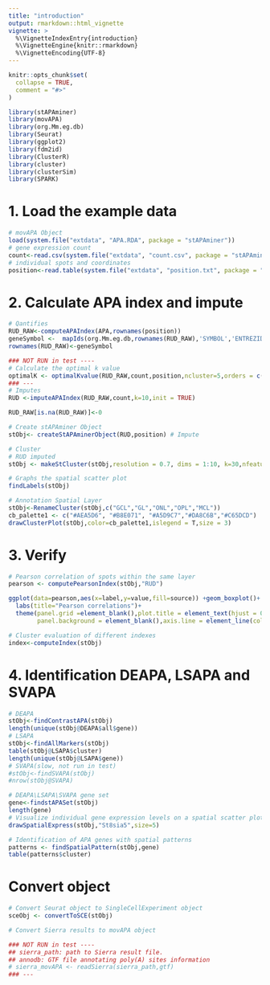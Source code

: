 ---
title: "introduction"
output: rmarkdown::html_vignette
vignette: >
  %\VignetteIndexEntry{introduction}
  %\VignetteEngine{knitr::rmarkdown}
  %\VignetteEncoding{UTF-8}
---

```{r, include = FALSE}
knitr::opts_chunk$set(
  collapse = TRUE,
  comment = "#>"
)
```

```{r setup}
library(stAPAminer)
library(movAPA)
library(org.Mm.eg.db)
library(Seurat)
library(ggplot2)
library(fdm2id)
library(ClusterR)
library(cluster)
library(clusterSim)
library(SPARK)
```

# 1. Load the example data
```{r}
# movAPA Object
load(system.file("extdata", "APA.RDA", package = "stAPAminer"))
# gene expression count
count<-read.csv(system.file("extdata", "count.csv", package = "stAPAminer"))
# individual spots and coordinates
position<-read.table(system.file("extdata", "position.txt", package = "stAPAminer"))
```

# 2. Calculate APA index and impute
```{r}
# Qantifies
RUD_RAW<-computeAPAIndex(APA,rownames(position)) 
geneSymbol <-  mapIds(org.Mm.eg.db,rownames(RUD_RAW),'SYMBOL','ENTREZID')
rownames(RUD_RAW)<-geneSymbol

### NOT RUN in test ----
# Calculate the optimal k value
optimalK <- optimalKvalue(RUD_RAW,count,position,ncluster=5,orders = c(seq(4,14,2)))
### ---
# Imputes
RUD <-imputeAPAIndex(RUD_RAW,count,k=10,init = TRUE)

RUD_RAW[is.na(RUD_RAW)]<-0

# Create stAPAminer Object
stObj<- createStAPAminerObject(RUD,position) # Impute

# Cluster
# RUD imputed
stObj <- makeStCluster(stObj,resolution = 0.7, dims = 1:10, k=30,nfeatures = 4500)

# Graphs the spatial scatter plot
findLabels(stObj)

# Annotation Spatial Layer
stObj<-RenameCluster(stObj,c("GCL","GL","ONL","OPL","MCL"))
cb_palette1 <- c("#AEA5D6", "#B8E071", "#A5D9C7","#DA8C6B","#C65DCD")
drawClusterPlot(stObj,color=cb_palette1,islegend = T,size = 3)
```

# 3. Verify
```{r}
# Pearson correlation of spots within the same layer
pearson <- computePearsonIndex(stObj,"RUD")

ggplot(data=pearson,aes(x=label,y=value,fill=source)) +geom_boxplot()+
  labs(title="Pearson correlations")+
  theme(panel.grid =element_blank(),plot.title = element_text(hjust = 0.5),
        panel.background = element_blank(),axis.line = element_line(colour='black'))

# Cluster evaluation of different indexes
index<-computeIndex(stObj)

```

# 4. Identification DEAPA, LSAPA and SVAPA 
```{r}
# DEAPA
stObj<-findContrastAPA(stObj)
length(unique(stObj@DEAPA$all$gene))
# LSAPA
stObj<-findAllMarkers(stObj)
table(stObj@LSAPA$cluster)
length(unique(stObj@LSAPA$gene))
# SVAPA(slow, not run in test)
#stObj<-findSVAPA(stObj)
#nrow(stObj@SVAPA)

# DEAPA\LSAPA\SVAPA gene set
gene<-findstAPASet(stObj)
length(gene)
# Visualize individual gene expression levels on a spatial scatter plot
drawSpatialExpress(stObj,"St8sia5",size=5)

# Identification of APA genes with spatial patterns
patterns <- findSpatialPattern(stObj,gene)
table(patterns$cluster)

```

# Convert object

```{r}
# Convert Seurat object to SingleCellExperiment object
sceObj <- convertToSCE(stObj)

# Convert Sierra results to movAPA object

### NOT RUN in test ----
## sierra_path: path to Sierra result file.
## annodb: GTF file annotating poly(A) sites information
# sierra_movAPA <- readSierra(sierra_path,gtf)
### ---

```
